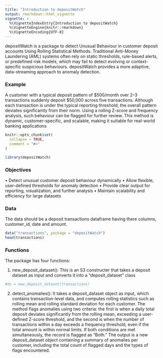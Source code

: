 ```yaml
---
title: "Introduction to depositWatch"
output: rmarkdown::html_vignette
vignette: >
  %\VignetteIndexEntry{Introduction to depositWatch}
  %\VignetteEngine{knitr::rmarkdown}
  %\VignetteEncoding{UTF-8}
---
```


depositWatch is a package to detect Unusual Behaviour in customer deposit accounts Using Rolling Statistical Methods. Traditional Anti-Money Laundering (AML) systems often rely on static thresholds, rule-based alerts, or predefined risk models, which may fail to detect evolving or context-specific suspicious behaviours. depositWatch provides a more adaptive, data-streaming approach to anomaly detection.

### Example
A customer with a typical deposit pattern of $500/month over 2–3 transactions suddenly deposit $50,000 across five transactions. Although each transaction is under the typical reporting threshold, the overall pattern deviates significantly from their norm. Using a rolling Z-score and frequency analysis, such behaviour can be flagged for further review.
This method is dynamic, customer-specific, and scalable, making it suitable for real-world banking applications


```r
knitr::opts_chunk$set(
  collapse = TRUE,
  comment = "#>"
)
```

```r
library(depositWatch)
```
### Objectives
•	Detect unusual customer deposit behaviour dynamically
•	Allow flexible, user-defined thresholds for anomaly detection
•	Provide clear output for reporting, visualization, and further analysis
•	Maintain scalability and efficiency for large datasets


### Data
The data should be a deposit transactions dataframe having there columns, customer_id, date and amount. 

```r
data("transactions", package = "depositWatch")
head(transactions)
```

### Functions
The package has four functions:

1. new_deposit_dataset(): This is an S3 constructer that takes a deposit dataset as input and converts it into a "deposit_dataset" class

```r
#ds = new_deposit_dataset(transactions)
```


2. detect_anomalies(): It takes a deposit_dataset object as input, which contains transaction-level data, and computes rolling statistics such as rolling mean and rolling standard deviation for each customer. The method flags anomalies using two criteria: the first is when a daily total deposit deviates significantly from the rolling mean, exceeding a user-defined Z-score threshold, and the second is when the number of transactions within a day exceeds a frequency threshold, even if the total amount is within normal limits. If both conditions are met simultaneously, the record is flagged as “Both.” The output is a new deposit_dataset object containing a summary of anomalies per customer, including the total count of flagged days and the types of flags encountered.

```r

```

